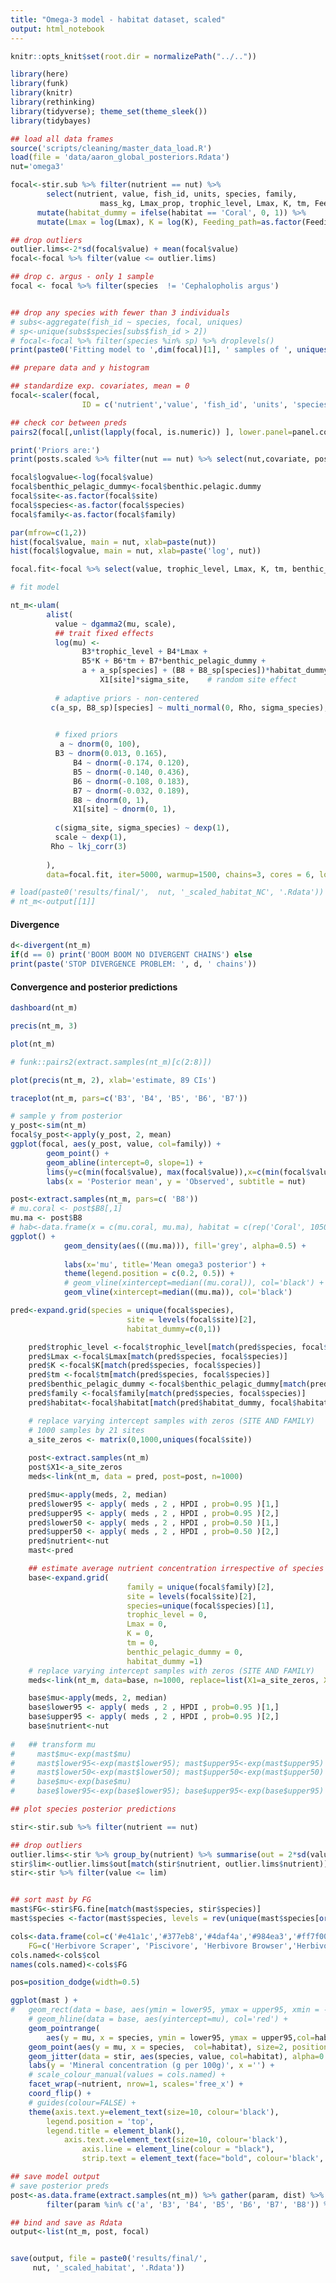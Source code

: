 ```yaml
---
title: "Omega-3 model - habitat dataset, scaled"
output: html_notebook
---
```


```r
knitr::opts_knit$set(root.dir = normalizePath("../.."))
```

```r
library(here)
library(funk)
library(knitr)
library(rethinking)
library(tidyverse); theme_set(theme_sleek())
library(tidybayes)

## load all data frames
source('scripts/cleaning/master_data_load.R')
load(file = 'data/aaron_global_posteriors.Rdata')
nut='omega3'
```

```r

focal<-stir.sub %>% filter(nutrient == nut) %>%
		select(nutrient, value, fish_id, units, species, family, 
					mass_kg, Lmax_prop, trophic_level, Lmax, K, tm, Feeding_path, habitat, site) %>%
      mutate(habitat_dummy = ifelse(habitat == 'Coral', 0, 1)) %>%
      mutate(Lmax = log(Lmax), K = log(K), Feeding_path=as.factor(Feeding_path))

## drop outliers
outlier.lims<-2*sd(focal$value) + mean(focal$value)
focal<-focal %>% filter(value <= outlier.lims)

## drop c. argus - only 1 sample
focal <- focal %>% filter(species  != 'Cephalopholis argus')


## drop any species with fewer than 3 individuals
# subs<-aggregate(fish_id ~ species, focal, uniques)
# sp<-unique(subs$species[subs$fish_id > 2])
# focal<-focal %>% filter(species %in% sp) %>% droplevels()
print(paste0('Fitting model to ',dim(focal)[1], ' samples of ', uniques(focal$species), ' species'))
```

```r
## prepare data and y histogram

## standardize exp. covariates, mean = 0
focal<-scaler(focal, 
				ID = c('nutrient','value', 'fish_id', 'units', 'species', 'family','habitat', 'habitat_dummy', 'site'), cats=TRUE) 

## check cor between preds
pairs2(focal[,unlist(lapply(focal, is.numeric)) ], lower.panel=panel.cor, upper.panel=panel.smooth2)

print('Priors are:')
print(posts.scaled %>% filter(nut == nut) %>% select(nut,covariate, post, sd)) %>% mutate(post = round(post,3), sd = round(sd,3))

focal$logvalue<-log(focal$value)
focal$benthic_pelagic_dummy<-focal$benthic.pelagic.dummy
focal$site<-as.factor(focal$site)
focal$species<-as.factor(focal$species)
focal$family<-as.factor(focal$family)

par(mfrow=c(1,2))
hist(focal$value, main = nut, xlab=paste(nut))
hist(focal$logvalue, main = nut, xlab=paste('log', nut))

focal.fit<-focal %>% select(value, trophic_level, Lmax, K, tm, benthic_pelagic_dummy, habitat_dummy, species, family, site)
```

```r
# fit model

nt_m<-ulam(
        alist(
          value ~ dgamma2(mu, scale),
          ## trait fixed effects
          log(mu) <- 
                B3*trophic_level + B4*Lmax + 
                B5*K + B6*tm + B7*benthic_pelagic_dummy + 
                a + a_sp[species] + (B8 + B8_sp[species])*habitat_dummy  + # fixed
          			X1[site]*sigma_site,	# random site effect
          
          # adaptive priors - non-centered
         c(a_sp, B8_sp)[species] ~ multi_normal(0, Rho, sigma_species),

          
          # fixed priors
           a ~ dnorm(0, 100),
          B3 ~ dnorm(0.013, 0.165),
    		  B4 ~ dnorm(-0.174, 0.120),
    		  B5 ~ dnorm(-0.140, 0.436),
    		  B6 ~ dnorm(-0.108, 0.183),
    		  B7 ~ dnorm(-0.032, 0.189),
    		  B8 ~ dnorm(0, 1), 
    		  X1[site] ~ dnorm(0, 1),
    		
          c(sigma_site, sigma_species) ~ dexp(1),
          scale ~ dexp(1),
         Rho ~ lkj_corr(3)
    		  
        ),
        data=focal.fit, iter=5000, warmup=1500, chains=3, cores = 6, log_lik=TRUE, control=list(adapt_delta=0.99), message=FALSE)

# load(paste0('results/final/',	 nut, '_scaled_habitat_NC', '.Rdata'))
# nt_m<-output[[1]]
```
#### Divergence

```r
d<-divergent(nt_m)
if(d == 0) print('BOOM BOOM NO DIVERGENT CHAINS') else
print(paste('STOP DIVERGENCE PROBLEM: ', d, ' chains'))
```



#### Convergence and posterior predictions 


```r
dashboard(nt_m)
```


```r
precis(nt_m, 3)
```

```r
plot(nt_m)
```

```r
# funk::pairs2(extract.samples(nt_m)[c(2:8)])
```

```r
plot(precis(nt_m, 2), xlab='estimate, 89 CIs')
```
```r
traceplot(nt_m, pars=c('B3', 'B4', 'B5', 'B6', 'B7'))
```

```r
# sample y from posterior
y_post<-sim(nt_m)
focal$y_post<-apply(y_post, 2, mean)
ggplot(focal, aes(y_post, value, col=family)) + 
        geom_point() + 
        geom_abline(intercept=0, slope=1) +
        lims(y=c(min(focal$value), max(focal$value)),x=c(min(focal$value), max(focal$value))) +
        labs(x = 'Posterior mean', y = 'Observed', subtitle = nut)
```


```r
post<-extract.samples(nt_m, pars=c( 'B8'))
# mu.coral <- post$B8[,1]
mu.ma <- post$B8
# hab<-data.frame(x = c(mu.coral, mu.ma), habitat = c(rep('Coral', 10500), rep('Macroalgae', 10500)))
ggplot() + 
            geom_density(aes(((mu.ma))), fill='grey', alpha=0.5) + 
          
            labs(x='mu', title='Mean omega3 posterior') +       
            theme(legend.position = c(0.2, 0.5)) +
            # geom_vline(xintercept=median((mu.coral)), col='black') +
            geom_vline(xintercept=median((mu.ma)), col='black')

```


```r
pred<-expand.grid(species = unique(focal$species),
						  site = levels(focal$site)[2],
						  habitat_dummy=c(0,1))

	pred$trophic_level <-focal$trophic_level[match(pred$species, focal$species)]
	pred$Lmax <-focal$Lmax[match(pred$species, focal$species)]
	pred$K <-focal$K[match(pred$species, focal$species)]
	pred$tm <-focal$tm[match(pred$species, focal$species)]
	pred$benthic_pelagic_dummy <-focal$benthic_pelagic_dummy[match(pred$species,focal$species)]
	pred$family <-focal$family[match(pred$species, focal$species)]
	pred$habitat<-focal$habitat[match(pred$habitat_dummy, focal$habitat_dummy)]

	# replace varying intercept samples with zeros (SITE AND FAMILY)
	# 1000 samples by 21 sites
	a_site_zeros <- matrix(0,1000,uniques(focal$site))
	
	post<-extract.samples(nt_m)
	post$X1<-a_site_zeros
	meds<-link(nt_m, data = pred, post=post, n=1000)

	pred$mu<-apply(meds, 2, median)
	pred$lower95 <- apply( meds , 2 , HPDI , prob=0.95 )[1,]
	pred$upper95 <- apply( meds , 2 , HPDI , prob=0.95 )[2,]
	pred$lower50 <- apply( meds , 2 , HPDI , prob=0.50 )[1,]
	pred$upper50 <- apply( meds , 2 , HPDI , prob=0.50 )[2,]
	pred$nutrient<-nut
	mast<-pred

	## estimate average nutrient concentration irrespective of species
	base<-expand.grid(
						  family = unique(focal$family)[2],
						  site = levels(focal$site)[2], 
						  species=unique(focal$species)[1],
						  trophic_level = 0, 
						  Lmax = 0, 
						  K = 0, 
						  tm = 0, 
						  benthic_pelagic_dummy = 0,
						  habitat_dummy =1)
	# replace varying intercept samples with zeros (SITE AND FAMILY)
	meds<-link(nt_m, data=base, n=1000, replace=list(X1=a_site_zeros, X2 = a_family_zeros))

	base$mu<-apply(meds, 2, median)
	base$lower95 <- apply( meds , 2 , HPDI , prob=0.95 )[1,]
	base$upper95 <- apply( meds , 2 , HPDI , prob=0.95 )[2,]
	base$nutrient<-nut
	
# 	## transform mu
#     mast$mu<-exp(mast$mu)
#     mast$lower95<-exp(mast$lower95); mast$upper95<-exp(mast$upper95)
#     mast$lower50<-exp(mast$lower50); mast$upper50<-exp(mast$upper50)
#     base$mu<-exp(base$mu)
#     base$lower95<-exp(base$lower95); base$upper95<-exp(base$upper95)

```

```r
## plot species posterior predictions

stir<-stir.sub %>% filter(nutrient == nut)

## drop outliers
outlier.lims<-stir %>% group_by(nutrient) %>% summarise(out = 2*sd(value) + mean(value))
stir$lim<-outlier.lims$out[match(stir$nutrient, outlier.lims$nutrient)]
stir<-stir %>% filter(value <= lim)


## sort mast by FG
mast$FG<-stir$FG.fine[match(mast$species, stir$species)]
mast$species <-factor(mast$species, levels = rev(unique(mast$species[order(mast$FG)])))

cols<-data.frame(col=c('#e41a1c','#377eb8','#4daf4a','#984ea3','#ff7f00','#a65628'),
    FG=c('Herbivore Scraper', 'Piscivore', 'Herbivore Browser','Herbivore Grazer', 'Invertivore & Piscivore', 'Invertivore'))
cols.named<-cols$col
names(cols.named)<-cols$FG

pos=position_dodge(width=0.5)

ggplot(mast ) + 
#	geom_rect(data = base, aes(ymin = lower95, ymax = upper95, xmin = -Inf, xmax=Inf), fill='grey', alpha=0.2) +
	# geom_hline(data = base, aes(yintercept=mu), col='red') +
	geom_pointrange(
		aes(y = mu, x = species, ymin = lower95, ymax = upper95,col=habitat), position=pos) +
	geom_point(aes(y = mu, x = species,  col=habitat), size=2, position=pos) +
	geom_jitter(data = stir, aes(species, value, col=habitat), alpha=0.25, width=0.15, size=0.75) +
	labs(y = 'Mineral concentration (g per 100g)', x ='') +
	# scale_colour_manual(values = cols.named) +
	facet_wrap(~nutrient, nrow=1, scales='free_x') + 
	coord_flip() + 
	# guides(colour=FALSE) + 
	theme(axis.text.y=element_text(size=10, colour='black'),
		legend.position = 'top',
		legend.title = element_blank(),
			axis.text.x=element_text(size=10, colour='black'),
				axis.line = element_line(colour = "black"), 
				strip.text = element_text(face="bold", colour='black', size=10))

```

```r
## save model output
# save posterior preds
post<-as.data.frame(extract.samples(nt_m)) %>% gather(param, dist) %>% 
		filter(param %in% c('a', 'B3', 'B4', 'B5', 'B6', 'B7', 'B8')) %>% mutate(nutrient = nut)

## bind and save as Rdata	
output<-list(nt_m, post, focal)


save(output, file = paste0('results/final/',
	 nut, '_scaled_habitat', '.Rdata'))
```

